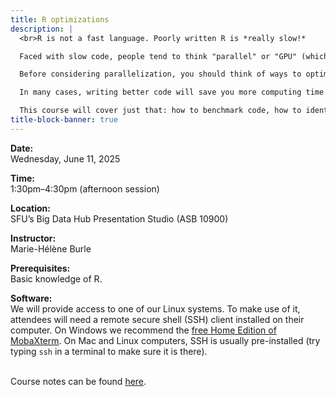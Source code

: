 ```yaml
---
title: R optimizations
description: |
  <br>R is not a fast language. Poorly written R is *really slow!*

  Faced with slow code, people tend to think "parallel" or "GPU" (which is an adjacent topic since GPUs allow to run many simple calculations in parallel). Parallel programming can indeed greatly help speed up some types of code.  A lot of hardware however is not the answer to poorly written code.

  Before considering parallelization, you should think of ways to optimize your code sequentially because not all programs can be parallelized, parallel programming has costs and overheads, and an optimized serial code will also benefit your parallel code.

  In many cases, writing better code will save you more computing time than parallelization.

  This course will cover just that: how to benchmark code, how to identify bottlenecks, and how to greatly improve code performance without using additional hardware.
title-block-banner: true
---
```


:::{.topdef}

**Date:** \
Wednesday, June 11, 2025

**Time:** \
1:30pm–4:30pm (afternoon session)

**Location:** \
SFU's Big Data Hub Presentation Studio (ASB 10900)

**Instructor:** \
Marie-Hélène Burle

**Prerequisites:** \
Basic knowledge of R.

**Software:** \
We will provide access to one of our Linux systems. To make use of it, attendees will need a remote secure shell (SSH) client installed on their computer. On Windows we recommend the [free Home Edition of MobaXterm](https://mobaxterm.mobatek.net/download.html). On Mac and Linux computers, SSH is usually pre-installed (try typing `ssh` in a terminal to make sure it is there).

:::

<br>
Course notes can be found [here](https://mint.westdri.ca/r/top_hpc).
